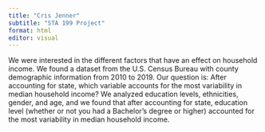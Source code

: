 ```yaml
---
title: "Cris Jenner"
subtitle: "STA 199 Project"
format: html
editor: visual
---
```


We were interested in the different factors that have an effect on household income. We found a dataset from the U.S. Census Bureau with county demographic information from 2010 to 2019. Our question is: After accounting for state, which variable accounts for the most variability in median household income? We analyzed education levels, ethnicities, gender, and age, and we found that after accounting for state, education level (whether or not you had a Bachelor's degree or higher) accounted for the most variability in median household income.
